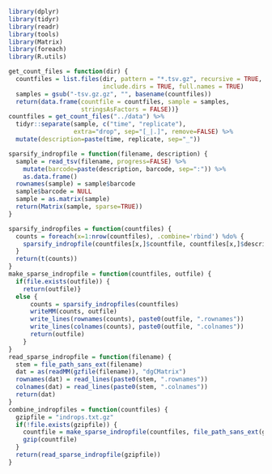 ```r
library(dplyr)
library(tidyr)
library(readr)
library(tools)
library(Matrix)
library(foreach)
library(R.utils)
```

```r
get_count_files = function(dir) {
  countfiles = list.files(dir, pattern = "*.tsv.gz", recursive = TRUE,
                          include.dirs = TRUE, full.names = TRUE)
  samples = gsub("-tsv.gz.gz", "", basename(countfiles))
  return(data.frame(countfile = countfiles, sample = samples,
                    stringsAsFactors = FALSE))}
countfiles = get_count_files("../data") %>%
  tidyr::separate(sample, c("time", "replicate"),
                  extra="drop", sep="[_|.]", remove=FALSE) %>%
  mutate(description=paste(time, replicate, sep="_"))

sparsify_indropfile = function(filename, description) {
  sample = read_tsv(filename, progress=FALSE) %>%
    mutate(barcode=paste(description, barcode, sep=":")) %>%
    as.data.frame()
  rownames(sample) = sample$barcode
  sample$barcode = NULL
  sample = as.matrix(sample)
  return(Matrix(sample, sparse=TRUE))
}

sparsify_indropfiles = function(countfiles) {
  counts = foreach(x=1:nrow(countfiles), .combine='rbind') %do% {
    sparsify_indropfile(countfiles[x,]$countfile, countfiles[x,]$description)
  }
  return(t(counts))
}
make_sparse_indropfile = function(countfiles, outfile) {
  if(file.exists(outfile)) {
    return(outfile)}
  else {
      counts = sparsify_indropfiles(countfiles)
      writeMM(counts, outfile)
      write_lines(rownames(counts), paste0(outfile, ".rownames"))
      write_lines(colnames(counts), paste0(outfile, ".colnames"))
      return(outfile)
    }
}
read_sparse_indropfile = function(filename) {
  stem = file_path_sans_ext(filename)
  dat = as(readMM(gzfile(filename)), "dgCMatrix")
  rownames(dat) = read_lines(paste0(stem, ".rownames"))
  colnames(dat) = read_lines(paste0(stem, ".colnames"))
  return(dat)
}
combine_indropfiles = function(countfiles) {
  gzipfile = "indrops.txt.gz"
  if(!file.exists(gzipfile)) {
    countfile = make_sparse_indropfile(countfiles, file_path_sans_ext(gzipfile))
    gzip(countfile)
  }
  return(read_sparse_indropfile(gzipfile))
}
```
